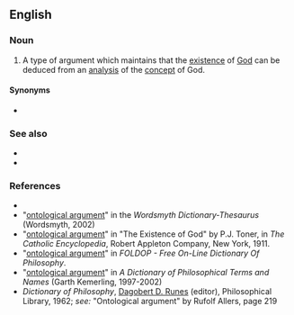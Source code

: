 ==English==
{{wikipedia}}

===Noun===
{{en-noun}}

# {{lb|en|philosophy|theology}} A type of argument which maintains that the [[existence]] of [[God]] can be deduced from an [[analysis]] of the [[concept]] of God.

====Synonyms====
* {{l|en|ontological proof}}

===See also===
* {{l|en|cosmological argument}}
* {{l|en|teleological argument}}

===References===
* {{R:Dictionary.com}}
* "[http://www.wordsmyth.net/live/home.php?script=search&matchent=ontological+argument&matchtype=exact ontological argument]" in the ''Wordsmyth Dictionary-Thesaurus'' (Wordsmyth, 2002)
* "[http://www.newadvent.org/cathen/06608b.htm#IBf ontological argument]" in "The Existence of God" by P.J. Toner, in ''The Catholic Encyclopedia'', Robert Appleton Company, New York, 1911.
* "[http://www.swif.uniba.it/lei/foldop/foldoc.cgi?ontological+argument ontological argument]" in ''FOLDOP - Free On-Line Dictionary Of Philosophy''.
* "[http://www.philosophypages.com/dy/o.htm#ontg ontological argument]" in ''A Dictionary of Philosophical Terms and Names'' (Garth Kemerling, 1997-2002)
* ''Dictionary of Philosophy'', [[w:Dagobert D. Runes|Dagobert D. Runes]] (editor), Philosophical Library, 1962; ''see:'' "Ontological argument" by Rufolf Allers, page 219